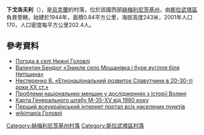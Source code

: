 {{coord|50|24|49|N|26|48|9|E|scale:100000|display=title}}

'''下戈洛夫利'''（{{lang-uk|Нижні Головлі}}），是[[烏克蘭|烏克蘭]]的村落，位於該國西部[[赫梅利尼茨基州|赫梅利尼茨基州]]，由[[斯拉武塔區|斯拉武塔區]]負責管轄，始建於1944年，面積0.84平方公里，海拔高度243米，2001年人口170，人口密度每平方公里202.4人。

==參考資料==
* [http://weather.in.ua/ua/hmel'nickaja/16879 Погода в селі Нижні Головлі]{{Wayback|url=http://weather.in.ua/ua/hmel%27nickaja/16879 |date=20160305084136 }}
* [http://h.ua/story/159456/ Валентин Бендюг «Зникле село Мощанівка і буре вугілля біля Нетішина»]{{Wayback|url=http://h.ua/story/159456/ |date=20161226220755 }}
* [http://www.myslenedrevo.com.ua/uk/Sci/Local/Slavuta/EthnoNational.html Нестеренко В. «Етнонаціональний розвиток Славутчини в 20-30-ті роки ХХ ст.»]{{Wayback|url=http://www.myslenedrevo.com.ua/uk/Sci/Local/Slavuta/EthnoNational.html |date=20201027150144 }}
* [http://referat.repetitor.ua/Проблеми_національних_меншин_у_дослідженнях_з_історії_Волині Проблеми національних меншин у дослідженнях з історії Волині]{{Wayback|url=http://referat.repetitor.ua/%D0%9F%D1%80%D0%BE%D0%B1%D0%BB%D0%B5%D0%BC%D0%B8_%D0%BD%D0%B0%D1%86%D1%96%D0%BE%D0%BD%D0%B0%D0%BB%D1%8C%D0%BD%D0%B8%D1%85_%D0%BC%D0%B5%D0%BD%D1%88%D0%B8%D0%BD_%D1%83_%D0%B4%D0%BE%D1%81%D0%BB%D1%96%D0%B4%D0%B6%D0%B5%D0%BD%D0%BD%D1%8F%D1%85_%D0%B7_%D1%96%D1%81%D1%82%D0%BE%D1%80%D1%96%D1%97_%D0%92%D0%BE%D0%BB%D0%B8%D0%BD%D1%96 |date=20160308103835 }}
* [https://web.archive.org/web/20110724122444/http://download.maps.vlasenko.net/smtm200/m-35-15.jpg Карта Генерального штабу М-35-XV від 1980 року]
* [http://1ua.com.ua/c32310 Перший всеукраїнський інтернет портал всіх населених пунктів]{{Wayback|url=http://1ua.com.ua/c32310 |date=20160304191653 }}
* [http://wikimapia.org/#lat=50.4148897&lon=26.8002033&z=15&l=37&m=b wikimapia Головлі]{{Wayback|url=http://wikimapia.org/#lat=50.4148897&lon=26.8002033&z=15&l=37&m=b |date=20070622142807 }}

{{DEFAULTSORT:Нижні Головлі}}
[[Category:赫梅利尼茨基州村落|Category:赫梅利尼茨基州村落]]
[[Category:斯拉武塔區村落|Category:斯拉武塔區村落]]


{{Khmelnytskyi-geo-stub}}